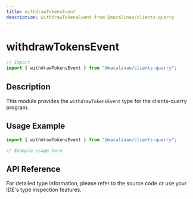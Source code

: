```yaml
---
title: withdrawTokensEvent
description: withdrawTokensEvent from @macalinao/clients-quarry
---
```


# withdrawTokensEvent

```typescript
// Import
import { withdrawTokensEvent } from "@macalinao/clients-quarry";
```

## Description

This module provides the `withdrawTokensEvent` type for the clients-quarry program.

## Usage Example

```typescript
import { withdrawTokensEvent } from "@macalinao/clients-quarry";

// Example usage here
```

## API Reference

For detailed type information, please refer to the source code or use your IDE's type inspection features.
